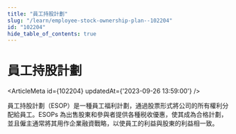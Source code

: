 ```yaml
---
title: "員工持股計劃"
slug: "/learn/employee-stock-ownership-plan--102204"
id: "102204"
hide_table_of_contents: true
---
```



# 員工持股計劃

<ArticleMeta id={102204} updatedAt={'2023-09-26 13:59:00'} />
<div className='border-solid border-b border-t-0 my-4 border-[var(--ifm-color-gray-300)]' />

員工持股計劃（ESOP）是一種員工福利計劃，通過股票形式將公司的所有權利分配給員工。ESOPs 為出售股東和參與者提供各種税收優惠，使其成為合格計劃，並且僱主通常將其用作企業融資戰略，以使員工的利益與股東的利益相一致。
